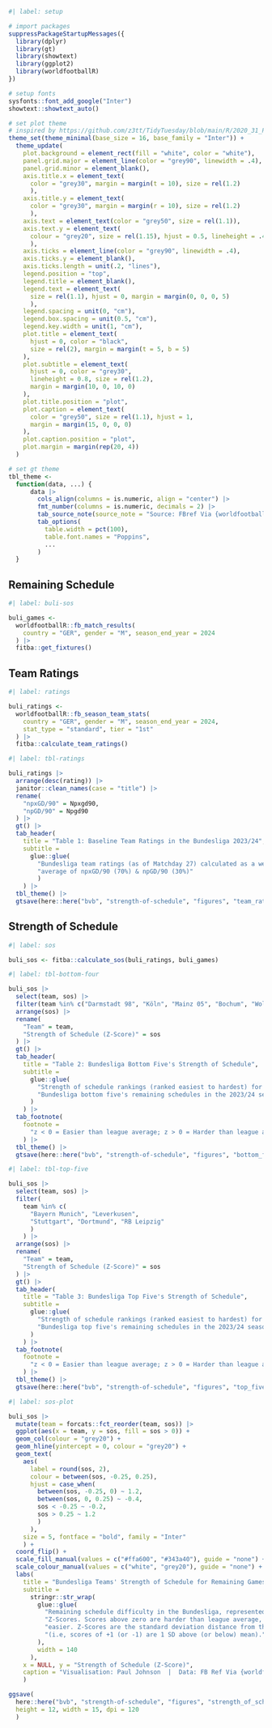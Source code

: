 
```r
#| label: setup

# import packages
suppressPackageStartupMessages({
  library(dplyr)
  library(gt)
  library(showtext)
  library(ggplot2)
  library(worldfootballR)
})

# setup fonts
sysfonts::font_add_google("Inter")
showtext::showtext_auto()

# set plot theme
# inspired by https://github.com/z3tt/TidyTuesday/blob/main/R/2020_31_PalmerPenguins.Rmd
theme_set(theme_minimal(base_size = 16, base_family = "Inter")) +
  theme_update(
    plot.background = element_rect(fill = "white", color = "white"),
    panel.grid.major = element_line(color = "grey90", linewidth = .4),
    panel.grid.minor = element_blank(),
    axis.title.x = element_text(
      color = "grey30", margin = margin(t = 10), size = rel(1.2)
      ),
    axis.title.y = element_text(
      color = "grey30", margin = margin(r = 10), size = rel(1.2)
      ),
    axis.text = element_text(color = "grey50", size = rel(1.1)),
    axis.text.y = element_text(
      colour = "grey20", size = rel(1.15), hjust = 0.5, lineheight = .4
      ),
    axis.ticks = element_line(color = "grey90", linewidth = .4),
    axis.ticks.y = element_blank(),
    axis.ticks.length = unit(.2, "lines"),
    legend.position = "top",
    legend.title = element_blank(),
    legend.text = element_text(
      size = rel(1.1), hjust = 0, margin = margin(0, 0, 0, 5)
      ),
    legend.spacing = unit(0, "cm"),
    legend.box.spacing = unit(0.5, "cm"),
    legend.key.width = unit(1, "cm"),
    plot.title = element_text(
      hjust = 0, color = "black",
      size = rel(2), margin = margin(t = 5, b = 5)
    ),
    plot.subtitle = element_text(
      hjust = 0, color = "grey30",
      lineheight = 0.8, size = rel(1.2), 
      margin = margin(10, 0, 10, 0)
    ),
    plot.title.position = "plot",
    plot.caption = element_text(
      color = "grey50", size = rel(1.1), hjust = 1,
      margin = margin(15, 0, 0, 0)
    ),
    plot.caption.position = "plot",
    plot.margin = margin(rep(20, 4))
  )

# set gt theme
tbl_theme <-
  function(data, ...) {
      data |>
        cols_align(columns = is.numeric, align = "center") |>
        fmt_number(columns = is.numeric, decimals = 2) |>
        tab_source_note(source_note = "Source: FBref Via {worldfootballR}") |>
        tab_options(
          table.width = pct(100),
          table.font.names = "Poppins",
          ...
        )
  }
```

## Remaining Schedule

```r
#| label: buli-sos

buli_games <-
  worldfootballR::fb_match_results(
    country = "GER", gender = "M", season_end_year = 2024
  ) |>
  fitba::get_fixtures()
```

## Team Ratings

```r
#| label: ratings

buli_ratings <-
  worldfootballR::fb_season_team_stats(
    country = "GER", gender = "M", season_end_year = 2024,
    stat_type = "standard", tier = "1st"
  ) |>
  fitba::calculate_team_ratings()
```

```r
#| label: tbl-ratings

buli_ratings |> 
  arrange(desc(rating)) |> 
  janitor::clean_names(case = "title") |> 
  rename(
    "npxGD/90" = Npxgd90,
    "npGD/90" = Npgd90
  ) |> 
  gt() |>
  tab_header(
    title = "Table 1: Baseline Team Ratings in the Bundesliga 2023/24",
    subtitle = 
      glue::glue(
        "Bundesliga team ratings (as of Matchday 27) calculated as a weighted ",
        "average of npxGD/90 (70%) & npGD/90 (30%)"
        ) 
    ) |> 
  tbl_theme() |> 
  gtsave(here::here("bvb", "strength-of-schedule", "figures", "team_ratings.png"))
```

## Strength of Schedule

```r
#| label: sos

buli_sos <- fitba::calculate_sos(buli_ratings, buli_games)
```


```r
#| label: tbl-bottom-four

buli_sos |>
  select(team, sos) |> 
  filter(team %in% c("Darmstadt 98", "Köln", "Mainz 05", "Bochum", "Wolfsburg")) |> 
  arrange(sos) |> 
  rename(
    "Team" = team,
    "Strength of Schedule (Z-Score)" = sos
  ) |> 
  gt() |> 
  tab_header(
    title = "Table 2: Bundesliga Bottom Five's Strength of Schedule",
    subtitle = 
      glue::glue(
        "Strength of schedule rankings (ranked easiest to hardest) for the ",
        "Bundesliga bottom five's remaining schedules in the 2023/24 season."
      )
    ) |> 
  tab_footnote(
    footnote = 
      "z < 0 = Easier than league average; z > 0 = Harder than league average"
    ) |> 
  tbl_theme() |> 
  gtsave(here::here("bvb", "strength-of-schedule", "figures", "bottom_five.png"))
```


```r
#| label: tbl-top-five

buli_sos |>
  select(team, sos) |> 
  filter(
    team %in% c(
      "Bayern Munich", "Leverkusen", 
      "Stuttgart", "Dortmund", "RB Leipzig"
      )
    ) |> 
  arrange(sos) |> 
  rename(
    "Team" = team,
    "Strength of Schedule (Z-Score)" = sos
  ) |> 
  gt() |> 
  tab_header(
    title = "Table 3: Bundesliga Top Five's Strength of Schedule",
    subtitle = 
      glue::glue(
        "Strength of schedule rankings (ranked easiest to hardest) for the ",
        "Bundesliga top five's remaining schedules in the 2023/24 season."
      )
    ) |> 
  tab_footnote(
    footnote = 
      "z < 0 = Easier than league average; z > 0 = Harder than league average"
    ) |> 
  tbl_theme() |> 
  gtsave(here::here("bvb", "strength-of-schedule", "figures", "top_five.png"))
```



```r
#| label: sos-plot

buli_sos |>
  mutate(team = forcats::fct_reorder(team, sos)) |>
  ggplot(aes(x = team, y = sos, fill = sos > 0)) +
  geom_col(colour = "grey20") +
  geom_hline(yintercept = 0, colour = "grey20") +
  geom_text(
    aes(
      label = round(sos, 2),
      colour = between(sos, -0.25, 0.25),
      hjust = case_when(
        between(sos, -0.25, 0) ~ 1.2,
        between(sos, 0, 0.25) ~ -0.4,
        sos < -0.25 ~ -0.2,
        sos > 0.25 ~ 1.2
        )
      ),
    size = 5, fontface = "bold", family = "Inter"
    ) +
  coord_flip() +
  scale_fill_manual(values = c("#ffa600", "#343a40"), guide = "none") +
  scale_colour_manual(values = c("white", "grey20"), guide = "none") +
  labs(
    title = "Bundesliga Teams' Strength of Schedule for Remaining Games 2023/24",
    subtitle =
      stringr::str_wrap(
        glue::glue(
          "Remaining schedule difficulty in the Bundesliga, represented as ",
          "Z-Scores. Scores above zero are harder than league average, below ",
          "easier. Z-Scores are the standard deviation distance from the mean ",
          "(i.e, scores of +1 (or -1) are 1 SD above (or below) mean)."
        ),
        width = 140
      ),
    x = NULL, y = "Strength of Schedule (Z-Score)",
    caption = "Visualisation: Paul Johnson  |  Data: FB Ref Via {worldfootballR}"
    )

ggsave(
  here::here("bvb", "strength-of-schedule", "figures", "strength_of_schedule.png"), 
  height = 12, width = 15, dpi = 120
  )
```
